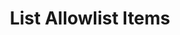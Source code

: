 ---
title: 'List Allowlist Items'
description: 'List Allowlist Items'
openapi: '../../openapi.json GET /v2/allowlist-items'
--- 